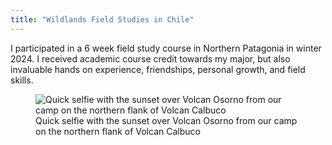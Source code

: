 ```yaml
---
title: "Wildlands Field Studies in Chile"
---
```


I participated in a 6 week field study course in Northern Patagonia in winter 2024. I received academic course credit towards my major, but also invaluable hands on experience, friendships, personal growth, and field skills.

![Quick selfie with the sunset over Volcan Osorno from our camp on the northern flank of Volcan Calbuco](images/20240202_132008_2C5D20.jpeg)
